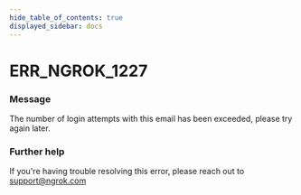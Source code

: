 ```yaml
---
hide_table_of_contents: true
displayed_sidebar: docs
---
```



# ERR_NGROK_1227

### Message

The number of login attempts with this email has been exceeded, please try again later.

<ErrorDetails error="err_ngrok_1227" />

### Further help

If you're having trouble resolving this error, please reach out to [support@ngrok.com](mailto:support@ngrok.com?subject=Help%20with%20ERR_NGROK_1227)

